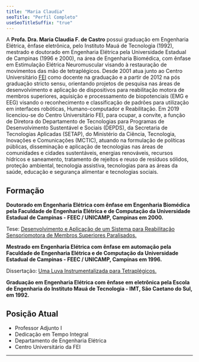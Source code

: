 ```yaml
---
title: "Maria Claudia"
seoTitle: "Perfil Completo"
useSeoTitleSuffix: "true"
---
```



A **Profa. Dra. Maria Claudia F. de Castro** possui graduação em Engenharia Elétrica,
ênfase eletrônica, pelo Instituto Mauá de Tecnologia (1992), mestrado e doutorado
em Engenharia Elétrica pela Universidade Estadual de Campinas (1996 e 2000), na
área de Engenharia Biomédica, com ênfase em Estimulação Elétrica Neuromuscular
visando à restauração de movimentos das mão de tetraplégicos. Desde 2001 atua
junto ao Centro Universitário [FEI](https://portal.fei.edu.br/) como docente na
graduação e a partir de 2012 na pós graduação stricto sensu, orientando projetos
de pesquisa nas áreas de desenvolvimento e aplicação de dispositivos para reabilitação
motora de membros superiores, aquisição e processamento de biopotenciais (EMG e EEG) visando o
reconhecimento e classificação de padrões para utilização em interfaces robóticas,
Humano-computador e Reabilitação. Em 2019 licenciou-se do Centro Universitário FEI,
para ocupar, a convite, a função de Diretora do Departamento de Tecnologias para
Programas de Desenvolvimento Sustentável e Sociais (DEPDS), da Secretaria de
Tecnologias Aplicadas (SETAP), do Ministério da Ciência, Tecnologia, Inovações e
Comunicações (MCTIC), atuando na formulação de políticas públicas, disseminação
e aplicação de tecnologias nas áreas de comunidades e cidades sustentáveis,
energias renováveis, recursos hídricos e saneamento, tratamento de rejeitos e
reuso de resíduos sólidos, proteção ambiental, tecnologia assistiva, tecnologias
para as áreas da saúde, educação e segurança alimentar e tecnologias sociais.

## Formação

**Doutorado em Engenharia Elétrica com ênfase em Engenharia Biomédica pela Faculdade
de Engenharia Elétrica e de Computação da Universidade Estadual de Campinas - FEEC / UNICAMP, Campinas em 2000.**

Tese: [Desenvolvimento e Aplicação de um Sistema para Reabilitação Sensoriomotora de Membros Superiores Paralisados.](http://www.bibliotecadigital.unicamp.br/document/?code=vtls000202800)

**Mestrado em Engenharia Elétrica com ênfase em automação pela Faculdade de Engenharia Elétrica e de Computação da Universidade Estadual de Campinas - FEEC / UNICAMP, Campinas em 1996.**

Dissertação: [Uma Luva Instrumentalizada para Tetraplégicos.](http://www.bibliotecadigital.unicamp.br/document/?code=vtls000104125)

**Graduação em Engenharia Elétrica com ênfase em eletrônica pela Escola de Engenharia do Instituto Mauá de Tecnologia - IMT, São Caetano do Sul, em 1992.**


## Posição Atual

- Professor Adjunto I
- Dedicação em Tempo Integral
- Departamento de Engenharia Elétrica
- Centro Universitário da FEI

---